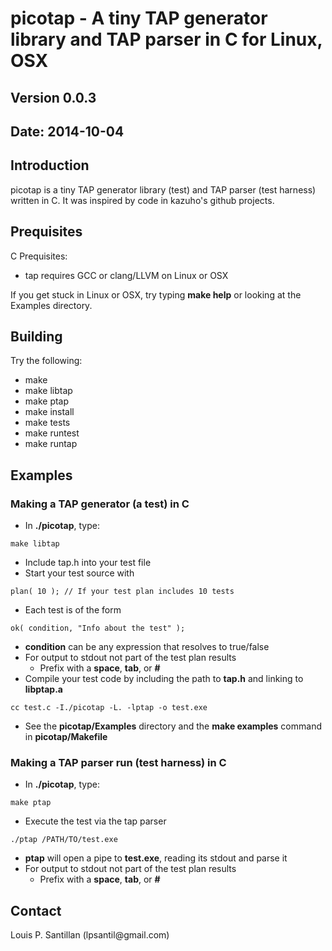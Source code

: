 = picotap - A tiny TAP generator library and TAP parser in C for Linux, OSX =

== Version 0.0.3 ==

== Date: 2014-10-04 ==

== Introduction ==
picotap is a tiny TAP generator library (test) and TAP parser (test harness) written in C.  It was inspired by code in kazuho's github projects.

== Prequisites ==
C Prequisites:
* tap requires GCC or clang/LLVM on Linux or OSX

If you get stuck in Linux or OSX, try typing '''make help''' or looking at the Examples directory.

== Building ==
Try the following:
* make
* make libtap
* make ptap
* make install
* make tests
* make runtest
* make runtap

== Examples ==
=== Making a TAP generator (a test) in C ===
* In '''./picotap''', type:
 make libtap
* Include tap.h into your test file
* Start your test source with
 plan( 10 ); // If your test plan includes 10 tests
* Each test is of the form
 ok( condition, "Info about the test" );
* '''condition''' can be any expression that resolves to true/false
* For output to stdout not part of the test plan results
** Prefix with a '''space''', '''tab''', or '''#'''
* Compile your test code by including the path to '''tap.h''' and linking to '''libptap.a'''
 cc test.c -I./picotap -L. -lptap -o test.exe
* See the '''picotap/Examples''' directory and the '''make examples''' command in '''picotap/Makefile'''

=== Making a TAP parser run (test harness) in C ===
* In '''./picotap''', type:
 make ptap
* Execute the test via the tap parser
 ./ptap /PATH/TO/test.exe
* '''ptap''' will open a pipe to '''test.exe''', reading its stdout and parse it
* For output to stdout not part of the test plan results
** Prefix with a '''space''', '''tab''', or '''#'''

== Contact ==
Louis P. Santillan (lpsantil@gmail.com)
